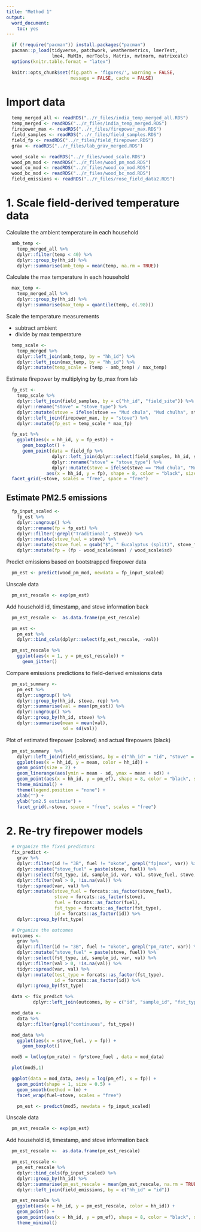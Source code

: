 ```yaml
---
title: "Method 1"
output:
  word_document:
    toc: yes
---
```


```r
  if (!require("pacman")) install.packages("pacman")
  pacman::p_load(tidyverse, patchwork, weathermetrics, lmerTest,
                 lme4, MuMIn, merTools, Matrix, mvtnorm, matrixcalc)
  options(knitr.table.format = "latex")
```

```r
  knitr::opts_chunk$set(fig.path = 'figures/', warning = FALSE,
                        message = FALSE, cache = FALSE)
```

# Import data

```r
  temp_merged_all <- readRDS("../r_files/india_temp_merged_all.RDS")
  temp_merged <- readRDS("../r_files/india_temp_merged.RDS")
  firepower_max <- readRDS("../r_files/firepower_max.RDS")
  field_samples <- readRDS("../r_files/field_samples.RDS")
  field_fp <- readRDS("../r_files/field_firepower.RDS")
  grav <- readRDS("../r_files/lab_grav_merged.RDS")
```

```r
  wood_scale <- readRDS("../r_files/wood_scale.RDS")
  wood_pm_mod <- readRDS("../r_files/wood_pm_mod.RDS")
  wood_co_mod <- readRDS("../r_files/wood_co_mod.RDS")
  wood_bc_mod <- readRDS("../r_files/wood_bc_mod.RDS")
  field_emissions <- readRDS("../r_files/rose_field_data2.RDS")
```

# 1. Scale field-derived temperature data

Calculate the ambient temperature in each household

```r
  amb_temp <-
    temp_merged_all %>%
    dplyr::filter(temp < 40) %>%
    dplyr::group_by(hh_id) %>%
    dplyr::summarise(amb_temp = mean(temp, na.rm = TRUE))
```

Calculate the max temperature in each household

```r
  max_temp <-
    temp_merged_all %>%
    dplyr::group_by(hh_id) %>%
    dplyr::summarise(max_temp = quantile(temp, c(.98)))
```

Scale the temperature measurements

* subtract ambient
* divide by max temperature

```r
  temp_scale <-
    temp_merged %>%
    dplyr::left_join(amb_temp, by = "hh_id") %>%
    dplyr::left_join(max_temp, by = "hh_id") %>%
    dplyr::mutate(temp_scale = (temp - amb_temp) / max_temp)
```

Estimate firepower by multiplying by fp_max from lab

```r
  fp_est <-
    temp_scale %>%
    dplyr::left_join(field_samples, by = c("hh_id", "field_site")) %>%
    dplyr::rename("stove" = "stove_type") %>%
    dplyr::mutate(stove = ifelse(stove == "Mud chula", "Mud chulha", stove)) %>%
    dplyr::left_join(firepower_max, by = "stove") %>%
    dplyr::mutate(fp_est = temp_scale * max_fp)
```

```r
  fp_est %>%
    ggplot(aes(x = hh_id, y = fp_est)) +
      geom_boxplot() +
      geom_point(data = field_fp %>%
                 dplyr::left_join(dplyr::select(field_samples, hh_id, stove_type), by = "hh_id") %>%
                 dplyr::rename("stove" = "stove_type") %>%
                 dplyr::mutate(stove = ifelse(stove == "Mud chula", "Mud chulha", stove)),
               aes(x = hh_id, y = fp), shape = 8, color = "black", size = 3) +
  facet_grid(~stove, scales = "free", space = "free")
```

## Estimate PM2.5 emissions

```r
  fp_input_scaled <-
    fp_est %>%
    dplyr::ungroup() %>%
    dplyr::rename(fp = fp_est) %>%
    dplyr::filter(!grepl("Traditional", stove)) %>%
    dplyr::mutate(stove_fuel = stove) %>%
    dplyr::mutate(stove_fuel = gsub("$", " Eucalyptus (split)", stove_fuel)) %>%
    dplyr::mutate(fp = (fp - wood_scale$mean) / wood_scale$sd)
```

Predict emissions based on bootstrapped firepower data

```r
  pm_est <- predict(wood_pm_mod, newdata = fp_input_scaled)
```

Unscale data

```r
  pm_est_rescale <- exp(pm_est)
```

Add household id, timestamp, and stove information back

```r
  pm_est_rescale <-  as.data.frame(pm_est_rescale)

  pm_est <-
    pm_est %>%
    dplyr::bind_cols(dplyr::select(fp_est_rescale, -val))
```

```r
  pm_est_rescale %>%
    ggplot(aes(x = 1, y = pm_est_rescale)) +
      geom_jitter()
```


Compare emissions predictions to field-derived emissions data

```r
  pm_est_summary <-
    pm_est %>%
    dplyr::ungroup() %>%
    dplyr::group_by(hh_id, stove, rep) %>%
    dplyr::summarise(val = mean(pm_est)) %>%
    dplyr::ungroup() %>%
    dplyr::group_by(hh_id, stove) %>%
    dplyr::summarise(mean = mean(val),
                     sd = sd(val))
```

Plot of estimated firepower (colored) and actual firepowers (black)

```r
  pm_est_summary  %>%
    dplyr::left_join(field_emissions, by = c("hh_id" = "id", "stove" = "stove")) %>%
    ggplot(aes(x = hh_id, y = mean, color = hh_id)) +
    geom_point(size = 2) +
    geom_linerange(aes(ymin = mean - sd, ymax = mean + sd)) +
    geom_point(aes(x = hh_id, y = pm_ef), shape = 8, color = "black", size = 3) +
    theme_minimal() +
    theme(legend.position = "none") +
    xlab("") +
    ylab("pm2.5 estimate") +
    facet_grid(.~stove, space = "free", scales = "free")
```

# 2. Re-try firepower models

```r
  # Organize the fixed predictors
  fix_predict <-
    grav %>%
    dplyr::filter(id != "3B", fuel != "okote", grepl("fp|mce", var)) %>%
    dplyr::mutate("stove_fuel" = paste(stove, fuel)) %>%
    dplyr::select(fst_type, id, sample_id, var, val, stove_fuel, stove, fuel) %>%
    dplyr::filter(val > 0, !is.na(val)) %>%
    tidyr::spread(var, val) %>%
    dplyr::mutate(stove_fuel = forcats::as_factor(stove_fuel),
                  stove = forcats::as_factor(stove),
                  fuel = forcats::as_factor(fuel),
                  fst_type = forcats::as_factor(fst_type),
                  id = forcats::as_factor(id)) %>%
    dplyr::group_by(fst_type)
```

```r
  # Organize the outcomes
  outcomes <-
    grav %>%
    dplyr::filter(id != "3B", fuel != "okote", grepl("pm_rate", var)) %>%
    dplyr::mutate("stove_fuel" = paste(stove, fuel)) %>%
    dplyr::select(fst_type, id, sample_id, var, val) %>%
    dplyr::filter(val > 0, !is.na(val)) %>%
    tidyr::spread(var, val) %>%
    dplyr::mutate(test_type = forcats::as_factor(fst_type),
                  id = forcats::as_factor(id)) %>%
    dplyr::group_by(fst_type)
```

```r
  data <- fix_predict %>%
          dplyr::left_join(outcomes, by = c("id", "sample_id", "fst_type"))
```

```r
  mod_data <-
    data %>%
    dplyr::filter(grepl("continuous", fst_type))
```

```r
  mod_data %>%
    ggplot(aes(x = stove_fuel, y = fp)) +
      geom_boxplot()
```

```r
  mod5 = lm(log(pm_rate) ~ fp*stove_fuel , data = mod_data)
```

```r
  plot(mod5,1)
```

```r
  ggplot(data = mod_data, aes(y = log(pm_ef), x = fp)) +
    geom_point(shape = 1, size = 0.5) +
    geom_smooth(method = lm) +
    facet_wrap(fuel~stove, scales = "free")
```

```r
    pm_est <- predict(mod5, newdata = fp_input_scaled)
```

Unscale data

```r
  pm_est_rescale <- exp(pm_est)
```

Add household id, timestamp, and stove information back

```r
  pm_est_rescale <-  as.data.frame(pm_est_rescale)

  pm_est_rescale <-
    pm_est_rescale %>%
    dplyr::bind_cols(fp_input_scaled) %>%
    dplyr::group_by(hh_id) %>%
    dplyr::summarise(pm_est_rescale = mean(pm_est_rescale, na.rm = TRUE)) %>%
    dplyr::left_join(field_emissions, by = c("hh_id" = "id"))
```

```r
  pm_est_rescale %>%
    ggplot(aes(x = hh_id, y = pm_est_rescale, color = hh_id)) +
    geom_point() +
    geom_point(aes(x = hh_id, y = pm_ef), shape = 8, color = "black", size = 3) +
    theme_minimal()
```